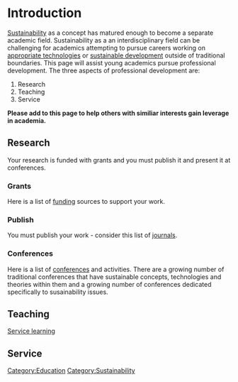 =Introduction=
[[Sustainability]] as a concept has matured enough to become a separate academic field. Sustainability as a an interdisciplinary field can be challenging for academics attempting to pursue careers working on [[appropriate technologies]] or [[sustainable development]] outside of traditional boundaries. This page will assist young academics pursue professional development. The three aspects of professional development are:
#Research
#Teaching
#Service
'''Please add to this page to help others with similiar interests gain leverage in academia.'''

==Research==
Your research is funded with grants and you must publish it and present it at conferences.

===Grants===
Here is a list of [[:Category:Funding | funding]] sources to support your work.

===Publish===
You must publish your work - consider this list of [[journals]].

===Conferences===
Here is a list of [[conferences]] and activities. There are a growing number of traditional conferences that have sustainable concepts, technologies and theories within them and a growing number of conferences dedicated specifically to susainability issues.

==Teaching==
[[Service learning]]

==Service==

[[Category:Education]]
[[Category:Sustainability]]